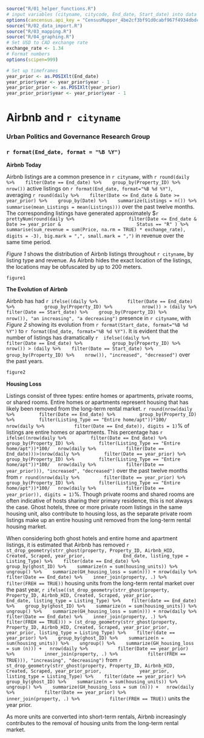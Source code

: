 ```r
source("R/01_helper_functions.R")
# input variables (cityname, citycode, End_date, Start_date) into data import before knitting the script
options(cancensus.api_key = "CensusMapper_4be2cf3bf91d0cabf967f4934dbdc63b")
source("R/02_data_import.R")
source("R/03_mapping.R")
source("R/04_graphing.R")
# Set USD to CAD exchange rate
exchange_rate <- 1.34
# Format numbers
options(scipen=999)
```

``` r
# Set up timeframes
year_prior <- as.POSIXlt(End_date)
year_prior$year <- year_prior$year - 1
year_prior_prior <- as.POSIXlt(year_prior)
year_prior_prior$year <- year_prior$year - 1
```

# Airbnb and `r cityname`
### Urban Politics and Governance Research Group
### `r format(End_date, format = "%B %Y")`

**Airbnb Today** 

Airbnb listings are a common presence in `r cityname`, with `r round(daily %>% 
  filter(Date == End_date) %>% 
  group_by(Property_ID) %>% 
  nrow())` active listings  on `r format(End_date, format="%B %d %Y")`, averaging `r round(daily %>% 
  filter(Date <= End_date & Date >= year_prior) %>% 
  group_by(Date) %>% 
  summarize(Listings = n()) %>%
  summarise(mean_Listings = mean(Listings)))` over the past twelve months. The corresponding listings have generated approximately $`r prettyNum(round(daily %>% 
                  filter(Date <= End_date & 
                           Date >= year_prior &
                           Status == "R" ) %>%
                  summarise(sum_revenue = sum(Price, na.rm = TRUE) * exchange_rate), digits = -3), big.mark = ",", small.mark = ",")` in revenue over the same time period. 
 
*Figure 1* shows the distribution of Airbnb listings throughout `r cityname`, by listing type and revenue. As Airbnb hides the exact location of the listings, the locations may be obfuscated by up to 200 meters.

```r
figure1
```

**The Evolution of Airbnb**

Airbnb has had `r ifelse((daily %>% 
         filter(Date == End_date) %>% 
         group_by(Property_ID) %>% 
         nrow()) > (daily %>% 
  filter(Date == Start_date) %>% 
  group_by(Property_ID) %>% 
  nrow()), "an increasing", "a decreasing")` presence in `r cityname`, with *Figure 2* showing its evolution from `r format(Start_date, format="%B %d %Y")` to `r format(End_date, format="%B %d %Y")`. It is evident that the number of listings has dramatically `r  ifelse((daily %>% 
         filter(Date == End_date) %>% 
         group_by(Property_ID) %>% 
         nrow()) > (daily %>% 
  filter(Date == Start_date) %>% 
  group_by(Property_ID) %>% 
  nrow()), "increased", "decreased")`
 over the past years.  

``` r
figure2
```

**Housing Loss** 

Listings consist of three types: entire homes or apartments, private rooms, or shared rooms. Entire homes or apartments represent housing that has likely been removed from the long-term rental market. 
`r round(nrow(daily %>% 
       filter(Date == End_date) %>% 
       group_by(Property_ID) %>% 
       filter(Listing_Type == "Entire home/apt"))*100/
  nrow(daily %>% 
         filter(Date == End_date)), digits = 1)`% of listings are entire homes or apartments. This percentage has `r ifelse((nrow(daily %>% 
       filter(Date == End_date) %>% 
       group_by(Property_ID) %>% 
       filter(Listing_Type == "Entire home/apt"))*100/
  nrow(daily %>% 
         filter(Date == End_date)))>(nrow(daily %>% 
       filter(Date == year_prior) %>% 
       group_by(Property_ID) %>% 
       filter(Listing_Type == "Entire home/apt"))*100/
  nrow(daily %>% 
         filter(Date == year_prior))), "increased", "decreased")` over the past twelve months from `r round(nrow(daily %>% 
       filter(Date == year_prior) %>% 
       group_by(Property_ID) %>% 
       filter(Listing_Type == "Entire home/apt"))*100/
  nrow(daily %>% 
         filter(Date == year_prior)), digits = 1)`%. 
Though private rooms and shared rooms are often indicative of hosts sharing their primary residence, this is not always the case. Ghost hotels, three or more private room listings in the same housing unit, also contribute to housing loss, as the separate private room listings make up an entire housing unit removed from the long-term rental housing market.
         
         
When considering both ghost hotels and entire home and apartment listings, it is estimated that Airbnb has removed `r 
st_drop_geometry(strr_ghost(property, Property_ID, Airbnb_HID, Created, Scraped, year_prior,
             End_date, listing_type = Listing_Type) %>% 
  filter(date == End_date) %>% 
  group_by(ghost_ID) %>% 
  summarize(n = sum(housing_units)) %>% 
  ungroup() %>% 
  summarize(GH_housing_loss = sum(n))) +
nrow(daily %>% 
  filter(Date == End_date) %>% 
  inner_join(property, .) %>% 
  filter(FREH == TRUE)) ` housing units from the long-term rental market over the past year, `r ifelse((st_drop_geometry(strr_ghost(property, Property_ID, Airbnb_HID, Created, Scraped, year_prior,
             End_date, listing_type = Listing_Type) %>% 
  filter(date == End_date) %>% 
  group_by(ghost_ID) %>% 
  summarize(n = sum(housing_units)) %>% 
  ungroup() %>% 
  summarize(GH_housing_loss = sum(n))) +
nrow(daily %>% 
  filter(Date == End_date) %>% 
  inner_join(property, .) %>% 
  filter(FREH == TRUE))) > (st_drop_geometry(strr_ghost(property, Property_ID, Airbnb_HID, Created, Scraped, year_prior_prior,
             year_prior, listing_type = Listing_Type) %>% 
  filter(date == year_prior) %>% 
  group_by(ghost_ID) %>% 
  summarize(n = sum(housing_units)) %>% 
  ungroup() %>% 
  summarize(GH_housing_loss = sum (n))) +
  nrow(daily %>% 
         filter(Date == year_prior) %>% 
         inner_join(property, .) %>% 
         filter(FREH == TRUE))), "increasing", "decreasing")` from `r 
st_drop_geometry(strr_ghost(property, Property_ID, Airbnb_HID, Created, Scraped, year_prior_prior,
             year_prior, listing_type = Listing_Type) %>% 
  filter(date == year_prior) %>% 
  group_by(ghost_ID) %>% 
  summarize(n = sum(housing_units)) %>% 
  ungroup() %>% 
  summarize(GH_housing_loss = sum (n))) +
  nrow(daily %>% 
         filter(Date == year_prior) %>% 
         inner_join(property, .) %>% 
         filter(FREH == TRUE))` units the year prior. 

As more units are converted into short-term rentals, Airbnb increasingly contributes to the removal of housing units from the long-term rental market. 